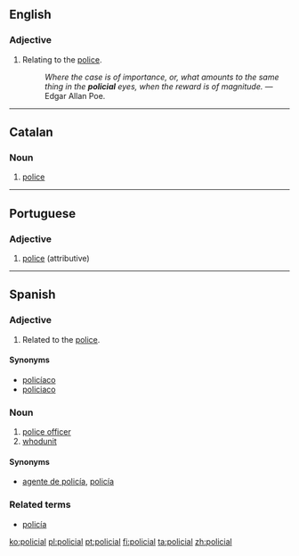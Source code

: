 ==English==

===Adjective===
{{en-adj|-}}

# {{context|archaic}} Relating to the [[police]].
#: ''Where the case is of importance, or, what amounts to the same thing in the '''policial''' eyes, when the reward is of magnitude.'' &mdash; Edgar Allan Poe.
----
==Catalan==

===Noun===
{{ca-adj}}

# {{context|attributive}} [[police]]
----
==Portuguese==

===Adjective===
{{pt-adj|policia|l}}

# [[police]] (attributive)
----
==Spanish==

===Adjective===
{{es-adj|pl=policiales}}

# Related to the [[police]].

====Synonyms====
* [[policíaco]]
* [[policiaco]]

===Noun===
{{es-noun|m|pl=policiales}}

# [[police officer]]
# [[whodunit]]

====Synonyms====
* {{sense|police officer}} [[agente de policía]], [[policía]]

===Related terms===
* [[policía]]

[[ko:policial]]
[[pl:policial]]
[[pt:policial]]
[[fi:policial]]
[[ta:policial]]
[[zh:policial]]